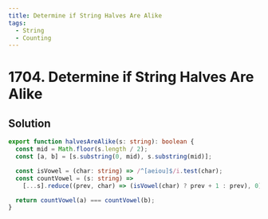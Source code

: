 ```yaml
---
title: Determine if String Halves Are Alike
tags:
  - String
  - Counting
---
```


# 1704. Determine if String Halves Are Alike

<Badges>
  <LevelBadge level="easy" />
  <TopicBadge name="String" slug="string" />
  <TopicBadge name="Counting" slug="counting" />
</Badges>

## Solution

```typescript filename="solution.ts" copy
export function halvesAreAlike(s: string): boolean {
  const mid = Math.floor(s.length / 2);
  const [a, b] = [s.substring(0, mid), s.substring(mid)];

  const isVowel = (char: string) => /^[aeiou]$/i.test(char);
  const countVowel = (s: string) =>
    [...s].reduce((prev, char) => (isVowel(char) ? prev + 1 : prev), 0);

  return countVowel(a) === countVowel(b);
}
```

<ProblemLink
  codingSite="leetcode"
  href="https://leetcode.com/problems/determine-if-string-halves-are-alike/"
  title="Determine if String Halves Are Alike"
/>

